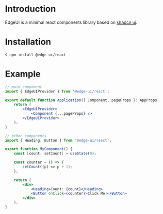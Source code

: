 # Introduction

EdgeUI is a minimal react components library based on [shadcn ui](https://ui.shadcn.com).

# Installation

```pwsh
$ npm install @edge-ui/react
```

# Example

```jsx
// main component
import { EdgeUIProvider } from '@edge-ui/react';

export default function Application({ Component, pageProps }: AppProps) {
    return (
        <EdgeUIProvider>
            <Component {...pageProps} />
        </EdgeUIProvider>
    );
}
```

```jsx
// other components
import { Heading, Button } from '@edge-ui/react';

export function MyComponent() {
    const [count, setCount] = useState(0);

    const counter = () => {
        setCount((p) => p + 1);
    };

    return (
        <div>
            <Heading>Count: {count}</Heading>
            <Button onClick={counter}>Click Me!</Button>
        </div>
    );
}
```
